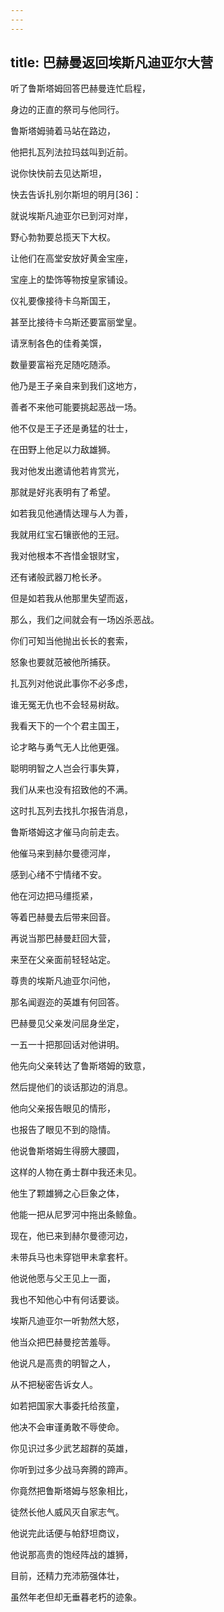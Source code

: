 ```yaml
---
---
---
```

title: 巴赫曼返回埃斯凡迪亚尔大营
---




听了鲁斯塔姆回答巴赫曼连忙启程，

身边的正直的祭司与他同行。

鲁斯塔姆骑着马站在路边，

他把扎瓦列法拉玛兹叫到近前。

说你快快前去见达斯坦，

快去告诉扎别尔斯坦的明月[36]：

就说埃斯凡迪亚尔已到河对岸，

野心勃勃要总揽天下大权。

让他们在高堂安放好黄金宝座，

宝座上的垫饰等物按皇家铺设。

仪礼要像接待卡乌斯国王，

甚至比接待卡乌斯还要富丽堂皇。

请烹制各色的佳肴美馔，

数量要富裕充足随吃随添。

他乃是王子亲自来到我们这地方，

善者不来他可能要挑起恶战一场。

他不仅是王子还是勇猛的壮士，

在田野上他足以力敌雄狮。

我对他发出邀请他若肯赏光，

那就是好兆表明有了希望。

如若我见他通情达理与人为善，

我就用红宝石镶嵌他的王冠。

我对他根本不吝惜金银财宝，

还有诸般武器刀枪长矛。

但是如若我从他那里失望而返，

那么，我们之间就会有一场凶杀恶战。

你们可知当他抛出长长的套索，

怒象也要就范被他所捕获。

扎瓦列对他说此事你不必多虑，

谁无冤无仇也不会轻易树敌。

我看天下的一个个君主国王，

论才略与勇气无人比他更强。

聪明明智之人岂会行事失算，

我们从来也没有招致他的不满。

这时扎瓦列去找扎尔报告消息，

鲁斯塔姆这才催马向前走去。

他催马来到赫尔曼德河岸，

感到心绪不宁情绪不安。

他在河边把马缰揽紧，

等着巴赫曼去后带来回音。

再说当那巴赫曼赶回大营，

来至在父亲面前轻轻站定。

尊贵的埃斯凡迪亚尔问他，

那名闻遐迩的英雄有何回答。

巴赫曼见父亲发问屈身坐定，

一五一十把那回话对他讲明。

他先向父亲转达了鲁斯塔姆的致意，

然后提他们的谈话那边的消息。

他向父亲报告眼见的情形，

也报告了眼见不到的隐情。

他说鲁斯塔姆生得膀大腰圆，

这样的人物在勇士群中我还未见。

他生了颗雄狮之心巨象之体，

他能一把从尼罗河中拖出条鲸鱼。

现在，他已来到赫尔曼德河边，

未带兵马也未穿铠甲未拿套杆。

他说他愿与父王见上一面，

我也不知他心中有何话要谈。

埃斯凡迪亚尔一听勃然大怒，

他当众把巴赫曼挖苦羞辱。

他说凡是高贵的明智之人，

从不把秘密告诉女人。

如若把国家大事委托给孩童，

他决不会审谨勇敢不辱使命。

你见识过多少武艺超群的英雄，

你听到过多少战马奔腾的蹄声。

你竟然把鲁斯塔姆与怒象相比，

徒然长他人威风灭自家志气。

他说完此话便与帕舒坦商议，

他说那高贵的饱经阵战的雄狮，

目前，还精力充沛筋强体壮，

虽然年老但却无垂暮老朽的迹象。